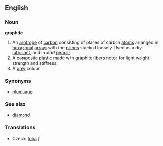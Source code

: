 ==English==
===Noun===
'''graphite'''
{{wikipedia}}
# An [[allotrope]] of [[carbon]] consisting of planes of carbon [[atom]]s arranged in [[hexagonal]] [[array]]s with the [[plane]]s stacked loosely.  Used as a dry [[lubricant]], and in ''lead'' [[pencil]]s. 
#A [[composite]] [[plastic]] made with graphite fibers noted for light weight strength and stiffness.
#A [[grey]] colour.
===Synonyms===
* [[plumbago]]
===See also===
* [[diamond]]

=== Translations ===

*Czech: [[tuha]]  ''f''
